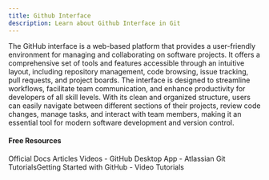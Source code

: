 ```yaml
---
title: Github Interface
description: Learn about Github Interface in Git
---
```

The GitHub interface is a web-based platform that provides a user-friendly environment for managing and collaborating on software projects. It offers a comprehensive set of tools and features accessible through an intuitive layout, including repository management, code browsing, issue tracking, pull requests, and project boards. The interface is designed to streamline workflows, facilitate team communication, and enhance productivity for developers of all skill levels. With its clean and organized structure, users can easily navigate between different sections of their projects, review code changes, manage tasks, and interact with team members, making it an essential tool for modern software development and version control.

#### Free Resources

<Tabs defaultValue="official">
<TabsList>
<TabsTrigger value="official">Official Docs</TabsTrigger>
<TabsTrigger value="article">Articles</TabsTrigger>
<TabsTrigger value="video">Videos</TabsTrigger>
</TabsList>

<TabsContent value="official">
<Note type="note" title="official">
- <Link href="https://github.com/apps/desktop">GitHub Desktop App</Link>
</Note>
</TabsContent>
<TabsContent value="article">
<Note type="note" title="article">
- <Link href="https://digital.gov/resources/an-introduction-github/">Atlassian Git Tutorials</Link>Getting Started with GitHub</Link>
</Note>
</TabsContent>
<TabsContent value="video">
<Note type="note" title="video">
- <Link href="https://www.youtube.com/results?search_query=git+github-interface+tutorial">Video Tutorials</Link>
</Note>
</TabsContent>
</Tabs>
